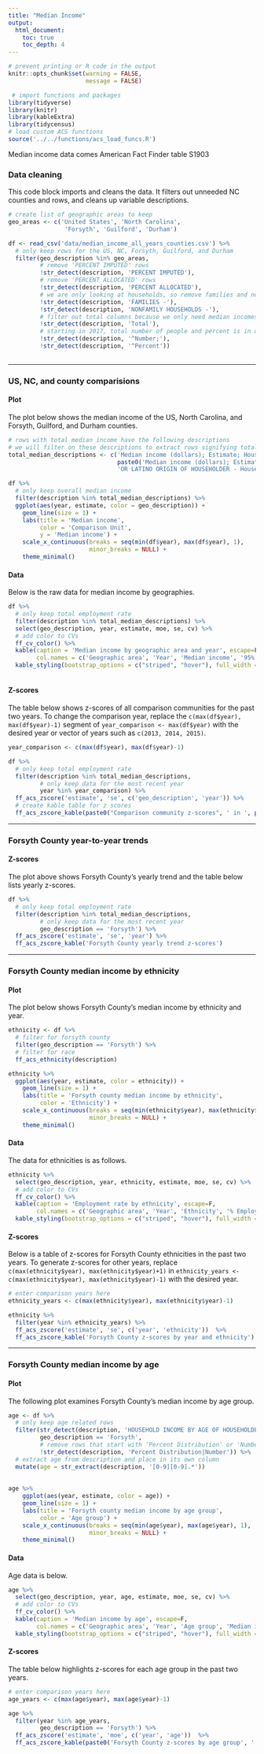 ```yaml
---
title: "Median Income"
output:
  html_document:
    toc: true
    toc_depth: 4
---
```


```r
# prevent printing or R code in the output
knitr::opts_chunk$set(warning = FALSE,
                      message = FALSE)
```

```r
 # import functions and packages
library(tidyverse)
library(knitr)
library(kableExtra)
library(tidycensus)
# load custom ACS functions
source('../../functions/acs_load_funcs.R')

```

Median income data comes American Fact Finder table S1903 

### Data cleaning

This code block imports and cleans the data. It filters out unneeded NC counties and rows, and cleans up variable descriptions.

```r
# create list of geographic areas to keep
geo_areas <- c('United States', 'North Carolina', 
                'Forsyth', 'Guilford', 'Durham')

df <- read_csv('data/median_income_all_years_counties.csv') %>%
  # only keep rows for the US, NC, Forsyth, Guilford, and Durham
  filter(geo_description %in% geo_areas,
         # remove 'PERCENT IMPUTED' rows
         !str_detect(description, 'PERCENT IMPUTED'),
         # remove 'PERCENT ALLOCATED' rows
         !str_detect(description, 'PERCENT ALLOCATED'),
         # we are only looking at households, so remove families and non-family household
         !str_detect(description, 'FAMILIES -'),
         !str_detect(description, 'NONFAMILY HOUSEHOLDS -'),
         # filter out total columns because we only need median incomes, not counts
         !str_detect(description, 'Total'),
         # starting in 2017, total number of people and percent is in data; remove these so we only have median incomes
         !str_detect(description, '^Number;'),
         !str_detect(description, '^Percent'))
         
```

------

### US, NC, and county comparisions

#### Plot

The plot below shows the median income of the US, North Carolina, and Forsyth, Guilford, and Durham counties.

```r
# rows with total median income have the following descriptions
# we will filter on these descriptions to extract rows signifying total median income
total_median_descriptions <- c('Median income (dollars); Estimate; Households',
                               paste0('Median income (dollars); Estimate; HOUSEHOLD INCOME BY RACE AND HISPANIC ', 
                               'OR LATINO ORIGIN OF HOUSEHOLDER - Households'))

df %>%
  # only keep overall median income
  filter(description %in% total_median_descriptions) %>%
  ggplot(aes(year, estimate, color = geo_description)) +
    geom_line(size = 1) +
    labs(title = 'Median income',
         color = 'Comparison Unit',
         y = 'Median income') +
    scale_x_continuous(breaks = seq(min(df$year), max(df$year), 1),
                       minor_breaks = NULL) +
    theme_minimal()
```

#### Data

Below is the raw data for median income by geographies.

```r
df %>%
  # only keep total employment rate
  filter(description %in% total_median_descriptions) %>%
  select(geo_description, year, estimate, moe, se, cv) %>%
  # add color to CVs
  ff_cv_color() %>%
  kable(caption = 'Median income by geographic area and year', escape=F,
        col.names = c('Geographic area', 'Year', 'Median income', '95% MOE', 'St. Error', 'CV'))  %>%
  kable_styling(bootstrap_options = c("striped", "hover"), full_width = F)
  
```

#### Z-scores

The table below shows z-scores of all comparison communities for the past two years. To change the comparison year, replace the `c(max(df$year), max(df$year)-1)` segment of `year_comparison <- max(df$year)` with the desired year or vector of years such as `c(2013, 2014, 2015)`.

```r
year_comparison <- c(max(df$year), max(df$year)-1)

df %>%
  # only keep total employment rate
  filter(description %in% total_median_descriptions,
         # only keep data for the most recent year
         year %in% year_comparison) %>%
  ff_acs_zscore('estimate', 'se', c('geo_description', 'year')) %>%
  # create kable table for z scores
  ff_acs_zscore_kable(paste0("Comparison community z-scores", ' in ', paste0(year_comparison, collapse=' and ')))
```

------

### Forsyth County year-to-year trends

#### Z-scores

The plot above shows Forsyth County's yearly trend and the table below lists yearly z-scores.

```r
df %>%
  # only keep total employment rate
  filter(description %in% total_median_descriptions,
         # only keep data for the most recent year
         geo_description == 'Forsyth') %>%
  ff_acs_zscore('estimate', 'se', 'year') %>%
  ff_acs_zscore_kable('Forsyth County yearly trend z-scores')
```

------

### Forsyth County median income by ethnicity

#### Plot

The plot below shows Forsyth County's median income by ethnicity and year.

```r
ethnicity <- df %>%
  # filter for forsyth county
  filter(geo_description == 'Forsyth') %>%
  # filter for race
  ff_acs_ethnicity(description)

ethnicity %>%
  ggplot(aes(year, estimate, color = ethnicity)) +
    geom_line(size = 1) +
    labs(title = 'Forsyth county median income by ethnicity',
         color = 'Ethnicity') +
    scale_x_continuous(breaks = seq(min(ethnicity$year), max(ethnicity$year), 1),
                       minor_breaks = NULL) +
    theme_minimal()
```

#### Data

The data for ethnicities is as follows.

```r
ethnicity %>%
  select(geo_description, year, ethnicity, estimate, moe, se, cv) %>%
  # add color to CVs
  ff_cv_color() %>%
  kable(caption = 'Employment rate by ethnicity', escape=F,
        col.names = c('Geographic area', 'Year', 'Ethnicity', '% Employed', '95% MOE', 'St. Error', 'CV'))  %>%
  kable_styling(bootstrap_options = c("striped", "hover"), full_width = F)
```

#### Z-scores

Below is a table of z-scores for Forsyth County ethnicities in the past two years. To generate z-scores for other years, replace `c(max(ethnicity$year), max(ethnicity$year)+1)` in `ethnicity_years <- c(max(ethnicity$year), max(ethnicity$year)-1)` with the desired year.

```r
# enter comparison years here
ethnicity_years <- c(max(ethnicity$year), max(ethnicity$year)-1)

ethnicity %>%
  filter(year %in% ethnicity_years) %>%
  ff_acs_zscore('estimate', 'se', c('year', 'ethnicity'))  %>%
  ff_acs_zscore_kable('Forsyth County z-scores by year and ethnicity')
```

------

### Forsyth County median income by age

#### Plot

The following plot examines Forsyth County's median income by age group.

```r
age <- df %>%
  # only keep age related rows
  filter(str_detect(description, 'HOUSEHOLD INCOME BY AGE OF HOUSEHOLDER'),
         geo_description == 'Forsyth',
         # remove rows that start with 'Percent Distribution' or 'Number' which is new in 2017
         !str_detect(description, 'Percent Distribution|Number')) %>%
  # extract age from description and place in its own column
  mutate(age = str_extract(description, '[0-9][0-9].*'))
  
  
age %>%
    ggplot(aes(year, estimate, color = age)) +
    geom_line(size = 1) +
    labs(title = 'Forsyth county median income by age group',
         color = 'Age group') +
    scale_x_continuous(breaks = seq(min(age$year), max(age$year), 1),
                       minor_breaks = NULL) +
    theme_minimal()
```

#### Data

Age data is below.

```r
age %>%
  select(geo_description, year, age, estimate, moe, se, cv) %>%
  # add color to CVs
  ff_cv_color() %>%
  kable(caption = 'Median income by age', escape=F,
        col.names = c('Geographic area', 'Year', 'Age group', 'Median income', '95% MOE', 'St. Error', 'CV'))  %>%
  kable_styling(bootstrap_options = c("striped", "hover"), full_width = F)
```

#### Z-scores

The table below highlights z-scores for each age group in the past two years.

```r
# enter comparison years here
age_years <- c(max(age$year), max(age$year)-1)

age %>%
  filter(year %in% age_years,
         geo_description == 'Forsyth') %>%
  ff_acs_zscore('estimate', 'moe', c('year', 'age'))  %>%
  ff_acs_zscore_kable(paste0('Forsyth County z-scores by age group', ' in ', paste(age_years, collapse = ' and ')))
```